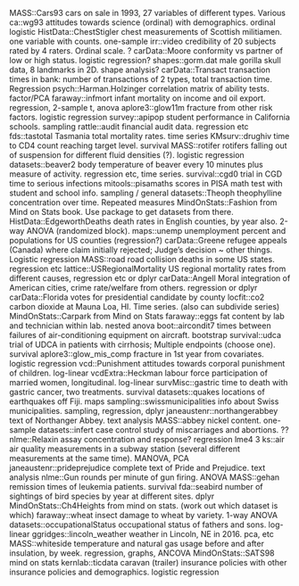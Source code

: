 MASS::Cars93 cars on sale in 1993, 27 variables of different types. Various
ca::wg93 attitudes towards science (ordinal) with demographics. ordinal logistic
HistData::ChestStigler chest measurements of Scottish militiamen. one variable with counts. one-sample
irr::video credibility of 20 subjects rated by 4 raters. Ordinal scale. ?
carData::Moore conformity vs partner of low or high status. logistic regression?
shapes::gorm.dat male gorilla skull data, 8 landmarks in 2D. shape analysis?
carData::Transact transaction times in bank: number of transactions of 2 types, total transaction time. Regression
psych::Harman.Holzinger correlation matrix of ability tests. factor/PCA
faraway::infmort infant mortality on income and oil export. regression, 2-sample t, anova
aplore3::glow11m fracture from other risk factors. logistic regression
survey::apipop student performance in California schools. sampling
rattle::audit financial audit data. regression etc
fds::tastotal Tasmania total mortality rates. time series
KMsurv::drughiv time to CD4 count reaching target level. survival
MASS::rotifer rotifers falling out of suspension for different fluid densities (?). logistic regression
datasets::beaver2 body temperature of beaver every 10 minutes plus measure of activity. regression etc, time series.
survival::cgd0 trial in CGD time to serious infections
mitools::pisamaths scores in PISA math test with student and school info. sampling / general
datasets::Theoph theophylline concentration over time. Repeated measures
MindOnStats::Fashion from Mind on Stats book. Use package to get datasets from there.
HistData::EdgeworthDeaths death rates in English counties, by year also. 2-way ANOVA (randomized block).
maps::unemp unemployment percent and populations for US counties (regression?)
carData::Greene refugee appeals (Canada) where claim initially rejected; Judge's decision ~ other things. Logistic regression
MASS::road road collision deaths in some US states. regression etc
lattice::USRegionalMortality US regional mortality rates from different causes, regression etc or dplyr
carData::Angell Moral integration of American cities, crime rate/welfare from others. regression or dplyr
carData::Florida votes for presidential candidate by county
locfit::co2 carbon dioxide at Mauna Loa, HI. Time series. (also can subdivide series)
MindOnStats::Carpark from Mind on Stats
faraway::eggs fat content by lab and technician within lab. nested anova
boot::aircondit7 times between failures of air-conditioning equipment on aircraft. bootstrap
survival::udca trial of UDCA in patients with cirrhosis; Multiple endpoints (choose one). survival
aplore3::glow_mis_comp fracture in 1st year from covariates. logistic regression
vcd::Punishment attitudes towards corporal punishment of children. log-linear
vcdExtra::Heckman labour force participation of married women, longitudinal. log-linear
survMisc::gastric time to death with gastric cancer, two treatments. survival
datasets::quakes locations of earthquakes off Fiji. maps
sampling::swissmunicipalities info about Swiss municipalities. sampling, regression, dplyr
janeaustenr::northangerabbey text of Northanger Abbey. text analysis
MASS::abbey nickel content. one-sample
datasets::infert case control study of miscarriages and abortions. ??
nlme::Relaxin assay concentration and response? regression lme4
3
ks::air air quality measurements in a subway station (several different measurements at the same time). MANOVA, PCA
janeaustenr::prideprejudice complete text of Pride and Prejudice. text analysis
nlme::Gun rounds per minute of gun firing. ANOVA
MASS::gehan remission times of leukemia patients. survival
fda::seabird number of sightings of bird species by year at different sites. dplyr
MindOnStats::Ch4Heights from mind on stats. (work out which dataset is which)
faraway::wheat insect damage to wheat by variety. 1-way ANOVA
datasets::occupationalStatus occupational status of fathers and sons. log-linear
ggridges::lincoln_weather weather in Lincoln, NE in 2016. pca, etc
MASS::whiteside temperature and natural gas usage before and after insulation, by week. regression, graphs, ANCOVA
MindOnStats::SATS98 mind on stats
kernlab::ticdata caravan (trailer) insurance policies with other insurance policies and demographics. logistic regression


